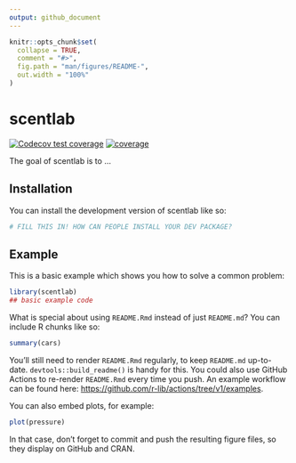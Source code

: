 ```yaml
---
output: github_document
---
```


<!-- README.md is generated from README.Rmd. Please edit that file -->

```r
knitr::opts_chunk$set(
  collapse = TRUE,
  comment = "#>",
  fig.path = "man/figures/README-",
  out.width = "100%"
)
```

# scentlab

<!-- badges: start -->
[![Codecov test coverage](https://codecov.io/gh/hwarden162/scentlab/branch/main/graph/badge.svg)](https://app.codecov.io/gh/hwarden162/scentlab?branch=main)
[![coverage](https://github.com/hwarden162/scentlab/actions/workflows/coverage.yaml/badge.svg)](https://github.com/hwarden162/scentlab/actions/workflows/coverage.yaml)
<!-- badges: end -->

The goal of scentlab is to ...

## Installation

You can install the development version of scentlab like so:

``` r
# FILL THIS IN! HOW CAN PEOPLE INSTALL YOUR DEV PACKAGE?
```

## Example

This is a basic example which shows you how to solve a common problem:

```r
library(scentlab)
## basic example code
```

What is special about using `README.Rmd` instead of just `README.md`? You can include R chunks like so:

```r
summary(cars)
```

You'll still need to render `README.Rmd` regularly, to keep `README.md` up-to-date. `devtools::build_readme()` is handy for this. You could also use GitHub Actions to re-render `README.Rmd` every time you push. An example workflow can be found here: <https://github.com/r-lib/actions/tree/v1/examples>.

You can also embed plots, for example:

```r
plot(pressure)
```

In that case, don't forget to commit and push the resulting figure files, so they display on GitHub and CRAN.
